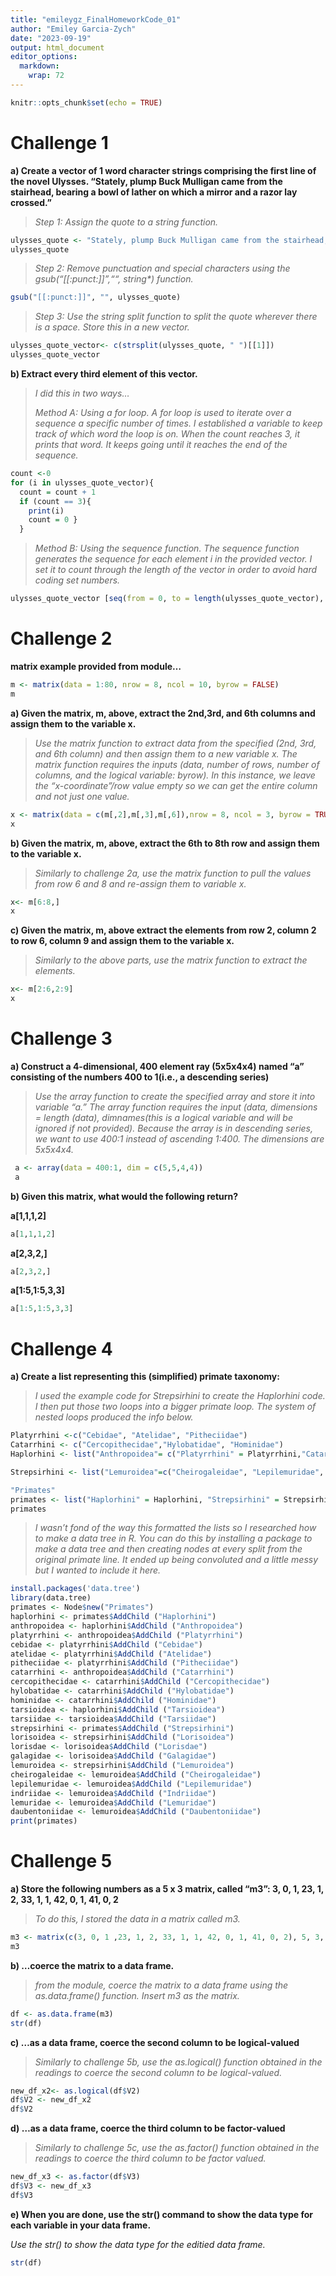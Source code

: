 ```yaml
---
title: "emileygz_FinalHomeworkCode_01"
author: "Emiley Garcia-Zych"
date: "2023-09-19"
output: html_document
editor_options: 
  markdown: 
    wrap: 72
---
```


```r
knitr::opts_chunk$set(echo = TRUE)
```

# Challenge 1

**a) Create a vector of 1 word character strings comprising the first
line of the novel Ulysses. "Stately, plump Buck Mulligan came from the
stairhead, bearing a bowl of lather on which a mirror and a razor lay
crossed."**

> *Step 1: Assign the quote to a string function.*

```r
ulysses_quote <- "Stately, plump Buck Mulligan came from the stairhead, bearing a bowl of lather on which a mirror and a razor lay crossed."
ulysses_quote
```

> *Step 2: Remove punctuation and special characters using the
> gsub("[[:punct:]]","", string\*) function.*

```r
gsub("[[:punct:]]", "", ulysses_quote)
```

> *Step 3: Use the string split function to split the quote wherever
> there is a space. Store this in a new vector.*

```r
ulysses_quote_vector<- c(strsplit(ulysses_quote, " ")[[1]])
ulysses_quote_vector
```

**b) Extract every third element of this vector.**

> *I did this in two ways...*
>
> *Method A: Using a for loop. A for loop is used to iterate over a
> sequence a specific number of times. I established a variable to keep
> track of which word the loop is on. When the count reaches 3, it
> prints that word. It keeps going until it reaches the end of the
> sequence.*

```r
count <-0 
for (i in ulysses_quote_vector){
  count = count + 1 
  if (count == 3){ 
    print(i) 
    count = 0 }
  }
```

> *Method B: Using the sequence function. The sequence function
> generates the sequence for each element i in the provided vector. I
> set it to count through the length of the vector in order to avoid
> hard coding set numbers.*

```r
ulysses_quote_vector [seq(from = 0, to = length(ulysses_quote_vector), by = 3)]
```

# Challenge 2

**matrix example provided from module...**

```r
m <- matrix(data = 1:80, nrow = 8, ncol = 10, byrow = FALSE) 
m
```

**a) Given the matrix, m, above, extract the 2nd,3rd, and 6th columns
and assign them to the variable x.**

> *Use the matrix function to extract data from the specified (2nd, 3rd,
> and 6th column) and then assign them to a new variable x. The matrix
> function requires the inputs (data, number of rows, number of columns,
> and the logical variable: byrow). In this instance, we leave the
> "x-coordinate"/row value empty so we can get the entire column and not
> just one value.*

```r
x <- matrix(data = c(m[,2],m[,3],m[,6]),nrow = 8, ncol = 3, byrow = TRUE) 
x
```

**b) Given the matrix, m, above, extract the 6th to 8th row and assign
them to the variable x.**

> *Similarly to challenge 2a, use the matrix function to pull the values
> from row 6 and 8 and re-assign them to variable x.*

```r
x<- m[6:8,]
x
```

**c) Given the matrix, m, above extract the elements from row 2, column
2 to row 6, column 9 and assign them to the variable x.**

> *Similarly to the above parts, use the matrix function to extract the
> elements.*

```r
x<- m[2:6,2:9]
x
```

# Challenge 3

**a) Construct a 4-dimensional, 400 element ray (5x5x4x4) named "a"
consisting of the numbers 400 to 1(i.e., a descending series)**

> *Use the array function to create the specified array and store it
> into variable "a." The array function requires the input (data,
> dimensions = length (data), dimnames(this is a logical variable and
> will be ignored if not provided). Because the array is in descending
> series, we want to use 400:1 instead of ascending 1:400. The
> dimensions are 5x5x4x4.*

```r
 a <- array(data = 400:1, dim = c(5,5,4,4))
 a
```

**b) Given this matrix, what would the following return?**

**a[1,1,1,2]**

```r
a[1,1,1,2]
```

**a[2,3,2,]**

```r
a[2,3,2,]
```

**a[1:5,1:5,3,3]**

```r
a[1:5,1:5,3,3]
```

# Challenge 4

**a) Create a list representing this (simplified) primate taxonomy:**

> *I used the example code for Strepsirhini to create the Haplorhini
> code. I then put those two loops into a bigger primate loop. The
> system of nested loops produced the info below.*

```r
Platyrrhini <-c("Cebidae", "Atelidae", "Pitheciidae") 
Catarrhini <- c("Cercopithecidae","Hylobatidae", "Hominidae") 
Haplorhini <- list("Anthropoidea"= c("Platyrrhini" = Platyrrhini,"Catarrhini"= Catarrhini),"Tarsioidea" = c("Tarsiidae"))

Strepsirhini <- list("Lemuroidea"=c("Cheirogaleidae", "Lepilemuridae", "Indriidae", "Lemuridae", "Daubentoniidae"),"Lorisoidea" =c("Lorisidae", "Galagidae"))

"Primates" 
primates <- list("Haplorhini" = Haplorhini, "Strepsirhini" = Strepsirhini) 
primates
```

> *I wasn't fond of the way this formatted the lists so I researched how
> to make a data tree in R. You can do this by installing a package to
> make a data tree and then creating nodes at every split from the
> original primate line. It ended up being convoluted and a little messy
> but I wanted to include it here.*

```r
install.packages('data.tree')
library(data.tree) 
primates <- Node$new("Primates")  
haplorhini <- primates$AddChild ("Haplorhini") 
anthropoidea <- haplorhini$AddChild ("Anthropoidea") 
platyrrhini <- anthropoidea$AddChild ("Platyrrhini") 
cebidae <- platyrrhini$AddChild ("Cebidae")  
atelidae <- platyrrhini$AddChild ("Atelidae") 
pitheciidae <- platyrrhini$AddChild ("Pitheciidae")  
catarrhini <- anthropoidea$AddChild ("Catarrhini") 
cercopithecidae <- catarrhini$AddChild ("Cercopithecidae")  
hylobatidae <- catarrhini$AddChild ("Hylobatidae") 
hominidae <- catarrhini$AddChild ("Hominidae")  
tarsioidea <- haplorhini$AddChild ("Tarsioidea") 
tarsiidae <- tarsioidea$AddChild ("Tarsiidae")  
strepsirhini <- primates$AddChild ("Strepsirhini") 
lorisoidea <- strepsirhini$AddChild ("Lorisoidea")  
lorisdae <- lorisoidea$AddChild ("Lorisdae") 
galagidae <- lorisoidea$AddChild ("Galagidae")  
lemuroidea <- strepsirhini$AddChild ("Lemuroidea") 
cheirogaleidae <- lemuroidea$AddChild ("Cheirogaleidae")  
lepilemuridae <- lemuroidea$AddChild ("Lepilemuridae") 
indriidae <- lemuroidea$AddChild ("Indriidae")  
lemuridae <- lemuroidea$AddChild ("Lemuridae") 
daubentoniidae <- lemuroidea$AddChild ("Daubentoniidae") 
print(primates)

```

# **Challenge 5**

**a) Store the following numbers as a 5 x 3 matrix, called "m3": 3, 0,
1, 23, 1, 2, 33, 1, 1, 42, 0, 1, 41, 0, 2**

> *To do this, I stored the data in a matrix called m3.*

```r
m3 <- matrix(c(3, 0, 1 ,23, 1, 2, 33, 1, 1, 42, 0, 1, 41, 0, 2), 5, 3, byrow=TRUE) 
m3
```

**b) ...coerce the matrix to a data frame.**

> *from the module, coerce the matrix to a data frame using the
> as.data.frame() function. Insert m3 as the matrix.*

```r
df <- as.data.frame(m3) 
str(df)
```

**c) ...as a data frame, coerce the second column to be logical-valued**

> *Similarly to challenge 5b, use the as.logical() function obtained in
> the readings to coerce the second column to be logical-valued.*

```r
new_df_x2<- as.logical(df$V2)
df$V2 <- new_df_x2
df$V2
```

**d) ...as a data frame, coerce the third column to be factor-valued**

> *Similarly to challenge 5c, use the as.factor() function obtained in
> the readings to coerce the third column to be factor valued.*

```r
new_df_x3 <- as.factor(df$V3)
df$V3 <- new_df_x3
df$V3
```

**e) When you are done, use the str() command to show the data type for
each variable in your data frame.**

*Use the str() to show the data type for the editied data frame.*

```r
str(df)
```
